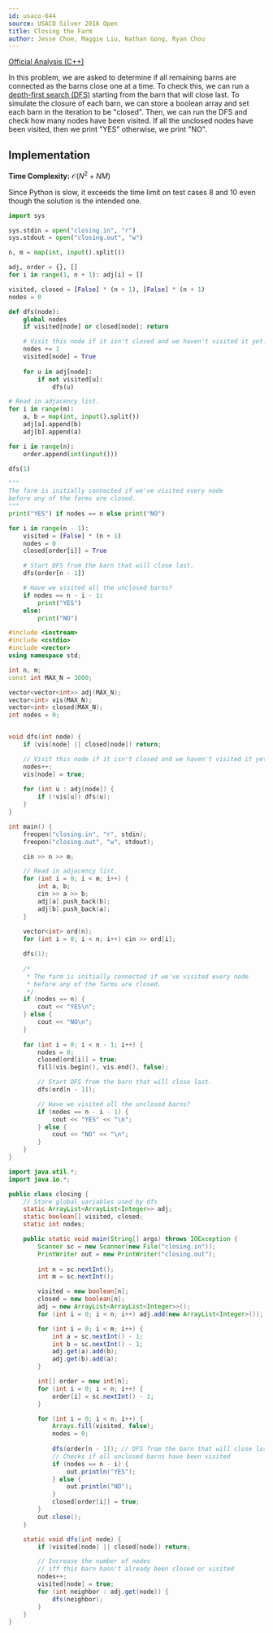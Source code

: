 ```yaml
---
id: usaco-644
source: USACO Silver 2016 Open
title: Closing the Farm
author: Jesse Choe, Maggie Liu, Nathan Gong, Ryan Chou
---
```


[Official Analysis (C++)](http://www.usaco.org/current/data/sol_closing_silver_open16.html)

In this problem, we are asked to determine if all remaining barns are connected
as the barns close one at a time. To check this, we can run a [depth-first search
(DFS)](https://usaco.guide/silver/dfs) starting from the barn that will close last. To simulate the closure of
each barn, we can store a boolean array and set each barn in the iteration to be
"closed". Then, we can run the DFS and check how many nodes have been visited.
If all the unclosed nodes have been visited, then we print "YES" otherwise, we
print "NO".

## Implementation

**Time Complexity:** $\mathcal{O}(N^2 + NM)$

<LanguageSection>
<PySection>
<Info title="Time Limit Exceeded">
Since Python is slow, it exceeds the time limit on test cases 8 and 10 even though the solution is the intended one.
</Info>

```py
import sys

sys.stdin = open("closing.in", "r")
sys.stdout = open("closing.out", "w")

n, m = map(int, input().split())

adj, order = {}, []
for i in range(1, n + 1): adj[i] = []

visited, closed = [False] * (n + 1), [False] * (n + 1)
nodes = 0

def dfs(node):
	global nodes
	if visited[node] or closed[node]: return

	# Visit this node if it isn't closed and we haven't visited it yet.
	nodes += 1
	visited[node] = True
	
	for u in adj[node]:
		if not visited[u]: 
			dfs(u)

# Read in adjacency list.
for i in range(m):
	a, b = map(int, input().split())
	adj[a].append(b)
	adj[b].append(a)

for i in range(n):
	order.append(int(input()))

dfs(1)

"""
The farm is initially connected if we've visited every node 
before any of the farms are closed.
"""
print("YES") if nodes == n else print("NO")

for i in range(n - 1):
	visited = [False] * (n + 1)
	nodes = 0
	closed[order[i]] = True

	# Start DFS from the barn that will close last.
	dfs(order[n - 1])

	# Have we visited all the unclosed barns?
	if nodes == n - i - 1:
		print("YES")
	else:
		print("NO")
```
</PySection>
<CPPSection>

```cpp
#include <iostream>
#include <cstdio>
#include <vector>
using namespace std;

int n, m;
const int MAX_N = 3000;

vector<vector<int>> adj(MAX_N);
vector<int> vis(MAX_N);
vector<int> closed(MAX_N);
int nodes = 0;


void dfs(int node) {
	if (vis[node] || closed[node]) return;

	// Visit this node if it isn't closed and we haven't visited it yet.
	nodes++;
	vis[node] = true;
	
	for (int u : adj[node]) {
		if (!vis[u]) dfs(u);
	}
}

int main() {
	freopen("closing.in", "r", stdin);
	freopen("closing.out", "w", stdout);

	cin >> n >> m;

	// Read in adjacency list.
	for (int i = 0; i < m; i++) {
		int a, b;
		cin >> a >> b;
		adj[a].push_back(b);
		adj[b].push_back(a);
	}
	
	vector<int> ord(n);
	for (int i = 0; i < n; i++) cin >> ord[i];

	dfs(1);
	
	/*
	 * The farm is initially connected if we've visited every node 
	 * before any of the farms are closed.
	 */
	if (nodes == n) {
		cout << "YES\n";
	} else {
		cout << "NO\n";
	}
	
	for (int i = 0; i < n - 1; i++) {
		nodes = 0;
		closed[ord[i]] = true;
		fill(vis.begin(), vis.end(), false);

		// Start DFS from the barn that will close last.
		dfs(ord[n - 1]);

		// Have we visited all the unclosed barns?
		if (nodes == n - i - 1) {
			cout << "YES" << "\n";
		} else {
			cout << "NO" << "\n";
		}
	}
}
```
</CPPSection>

<JavaSection>

```java
import java.util.*;
import java.io.*;

public class closing {
	// Store global variables used by dfs
	static ArrayList<ArrayList<Integer>> adj;
	static boolean[] visited, closed;
	static int nodes;

	public static void main(String[] args) throws IOException {
		Scanner sc = new Scanner(new File("closing.in"));
		PrintWriter out = new PrintWriter("closing.out");
		
		int n = sc.nextInt();
		int m = sc.nextInt();

		visited = new boolean[n];
		closed = new boolean[n];
		adj = new ArrayList<ArrayList<Integer>>();
		for (int i = 0; i < n; i++) adj.add(new ArrayList<Integer>());

		for (int i = 0; i < m; i++) {
			int a = sc.nextInt() - 1;
			int b = sc.nextInt() - 1;
			adj.get(a).add(b);
			adj.get(b).add(a);
		}

		int[] order = new int[n];
		for (int i = 0; i < n; i++) {
			order[i] = sc.nextInt() - 1;
		}

		for (int i = 0; i < n; i++) {
			Arrays.fill(visited, false);
			nodes = 0;
			
			dfs(order[n - 1]); // DFS from the barn that will close last
			// Checks if all unclosed barns have been visited
			if (nodes == n - i) {
				out.println("YES");
			} else {
				out.println("NO");
			}
			closed[order[i]] = true;
		}
		out.close();
	}

	static void dfs(int node) {
		if (visited[node] || closed[node]) return;

		// Increase the number of nodes 
		// iff this barn hasn't already been closed or visited
		nodes++;
		visited[node] = true;
		for (int neighbor : adj.get(node)) {
			dfs(neighbor);
		}
	}
}
```

</JavaSection>

</LanguageSection>
